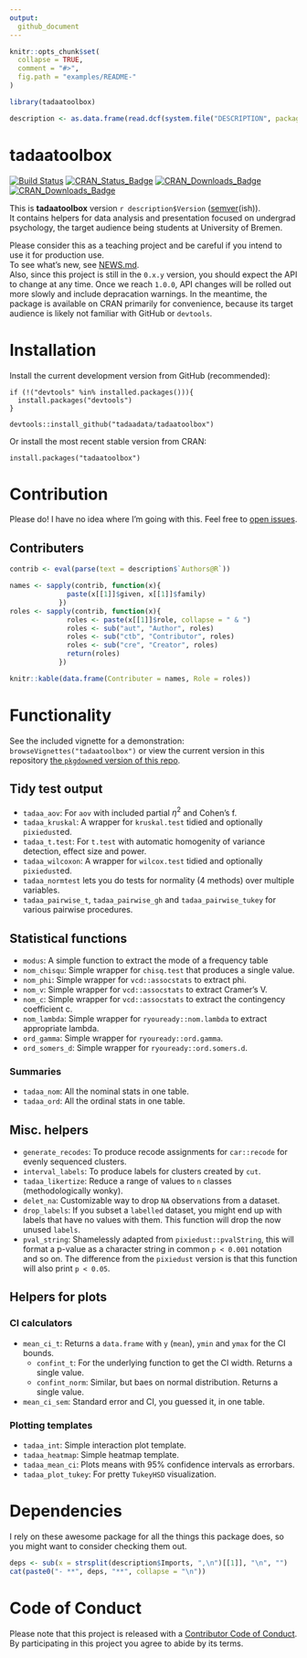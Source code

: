```yaml
---
output:
  github_document
---
```


<!-- README.md is generated from README.Rmd. Please edit that file -->

```r
knitr::opts_chunk$set(
  collapse = TRUE,
  comment = "#>",
  fig.path = "examples/README-"
)

library(tadaatoolbox)

description <- as.data.frame(read.dcf(system.file("DESCRIPTION", package = "tadaatoolbox")), stringsAsFactors = F)

```

# tadaatoolbox   

[![Build Status](https://travis-ci.org/tadaadata/tadaatoolbox.svg)](https://travis-ci.org/tadaadata/tadaatoolbox)
[![CRAN_Status_Badge](https://www.r-pkg.org/badges/version/tadaatoolbox)](https://cran.r-project.org/package=tadaatoolbox)
[![CRAN_Downloads_Badge](https://cranlogs.r-pkg.org/badges/grand-total/tadaatoolbox)](https://cran.r-project.org/package=tadaatoolbox)
[![CRAN_Downloads_Badge](https://cranlogs.r-pkg.org/badges/tadaatoolbox)](https://cran.r-project.org/package=tadaatoolbox)

This is **tadaatoolbox** version ``r description$Version`` ([semver](http://semver.org/)(ish)).<br />
It contains helpers for data analysis and presentation focused on undergrad psychology, the target audience being students at University of Bremen. 

Please consider this as a teaching project and be careful if you intend to use it for production use.<br />
To see what's new, see [NEWS.md](https://github.com/tadaadata/tadaatoolbox/blob/master/NEWS.md).  
Also, since this project is still in the `0.x.y` version, you should expect the API to change at any time. Once we reach `1.0.0`, API changes will be rolled out more slowly and include depracation warnings. In the meantime, the package is available on CRAN primarily for convenience, because its target audience is likely not familiar with GitHub or `devtools`.

# Installation

Install the current development version from GitHub (recommended):

```
if (!("devtools" %in% installed.packages())){
  install.packages("devtools")
}

devtools::install_github("tadaadata/tadaatoolbox")
```

Or install the most recent stable version from CRAN:

```
install.packages("tadaatoolbox")
```

# Contribution

Please do! I have no idea where I'm going with this. Feel free to [open issues](https://github.com/tadaadata/tadaatoolbox/issues).

## Contributers

```r
contrib <- eval(parse(text = description$`Authors@R`))

names <- sapply(contrib, function(x){
              paste(x[[1]]$given, x[[1]]$family)
            }) 
roles <- sapply(contrib, function(x){
              roles <- paste(x[[1]]$role, collapse = " & ")
              roles <- sub("aut", "Author", roles)
              roles <- sub("ctb", "Contributor", roles)
              roles <- sub("cre", "Creator", roles)
              return(roles)
            }) 

knitr::kable(data.frame(Contributer = names, Role = roles))
```


# Functionality

See the included vignette for a demonstration: `browseVignettes("tadaatoolbox")` or view the current 
version in this repository [the `pkgdown`ed version of this repo](http://tadaatoolbox.tadaa-data.de/).

## Tidy test output

* `tadaa_aov`: For `aov` with included partial $\eta^2$ and Cohen's f.
* `tadaa_kruskal`: A wrapper for `kruskal.test` tidied and optionally `pixiedust`ed.
* `tadaa_t.test`: For `t.test` with automatic homogenity of variance detection, effect size and power.
* `tadaa_wilcoxon`: A wrapper for `wilcox.test` tidied and optionally `pixiedust`ed.
* `tadaa_normtest` lets you do tests for normality (4 methods) over multiple variables.
* `tadaa_pairwise_t`, `tadaa_pairwise_gh` and `tadaa_pairwise_tukey` for various pairwise procedures.

## Statistical functions

* `modus`: A simple function to extract the mode of a frequency table
* `nom_chisqu`: Simple wrapper for `chisq.test` that produces a single value.
* `nom_phi`: Simple wrapper for `vcd::assocstats` to extract phi.
* `nom_v`: Simple wrapper for `vcd::assocstats` to extract Cramer's V.
* `nom_c`: Simple wrapper for `vcd::assocstats` to extract the contingency coefficient c.
* `nom_lambda`: Simple wrapper for `ryouready::nom.lambda` to extract appropriate lambda.
* `ord_gamma`: Simple wrapper for `ryouready::ord.gamma`.
* `ord_somers_d`: Simple wrapper for `ryouready::ord.somers.d`.

### Summaries

* `tadaa_nom`: All the nominal stats in one table.
* `tadaa_ord`: All the ordinal stats in one table.

## Misc. helpers

* `generate_recodes`: To produce recode assignments for `car::recode` for evenly sequenced clusters.
* `interval_labels`: To produce labels for clusters created by `cut`.
* `tadaa_likertize`: Reduce a range of values to `n` classes (methodologically wonky).
* `delet_na`: Customizable way to drop `NA` observations from a dataset.
* `drop_labels`: If you subset a `labelled` dataset, you might end up with labels that have no values with them. This function will drop the now unused `labels`.
* `pval_string`: Shamelessly adapted from `pixiedust::pvalString`, this will format a p-value as a character string in common `p < 0.001` notation and so on. The difference from the `pixiedust` version is that this function will also print `p < 0.05`.

## Helpers for plots

### CI calculators

* `mean_ci_t`: Returns a `data.frame` with `y` (`mean`), `ymin` and `ymax` for the CI bounds.
    * `confint_t`: For the underlying function to get the CI width. Returns a single value.
    * `confint_norm`: Similar, but baes on normal distribution. Returns a single value.
* `mean_ci_sem`: Standard error and CI, you guessed it, in one table.

### Plotting templates

* `tadaa_int`: Simple interaction plot template.
* `tadaa_heatmap`: Simple heatmap template.
* `tadaa_mean_ci`: Plots means with 95% confidence intervals as errorbars.
* `tadaa_plot_tukey`: For pretty `TukeyHSD` visualization.

# Dependencies

I rely on these awesome package for all the things this package does, so you might want to consider checking them out.

```r
deps <- sub(x = strsplit(description$Imports, ",\n")[[1]], "\n", "")
cat(paste0("- **", deps, "**", collapse = "\n"))
```

# Code of Conduct

Please note that this project is released with a [Contributor Code of Conduct](CONDUCT.md). By participating in this project you agree to abide by its terms.
